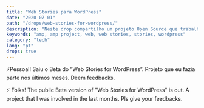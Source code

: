 ```yaml
---
title: "Web Stories para WordPress"
date: "2020-07-01"
path: "/drops/web-stories-for-wordpress/"
description: "Neste drop compartilho um projeto Open Source que trabalhei nos últimos meses relacionado ao AMP Project."
keywords: "amp, amp project, web, web stories, stories, wordpress"
category: "tech"
lang: "pt"
drops: true
---
```



<Drop>

⚡️Pessoal! Saiu o Beta do ”Web Stories for WordPress”. Projeto que eu fazia parte nos últimos meses. Dêem feedbacks.

⚡️ Folks! The public Beta version of "Web Stories for WordPress" is out. A project that I was involved in the last months. Pls give your feedbacks.

<Tweet src="https://twitter.com/pbakaus/status/1278357702121381888?ref_src=twsrc%5Etfw" />

</Drop>

